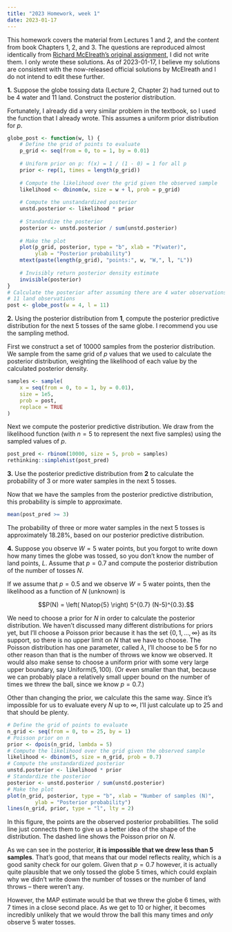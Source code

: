 ```yaml
---
title: "2023 Homework, week 1"
date: 2023-01-17
---
```


This homework covers the material from Lectures 1 and 2, and the content from
book Chapters 1, 2, and 3. The questions are reproduced almost identically from
[Richard McElreath's original assignment](https://github.com/rmcelreath/stat_rethinking_2023/blob/main/homework/week01.pdfhttps://github.com/rmcelreath/stat_rethinking_2023/blob/main/homework/week02.pdf), I did not write them. I only wrote these solutions. As of 2023-01-17, I
believe my solutions are consistent with the now-released official solutions
by McElreath and I do not intend to edit these further.

::: {.callout-note appearance="simple" icon=false}

**1.** Suppose the globe tossing data (Lecture 2, Chapter 2) had turned out to
be 4 water and 11 land. Construct the posterior distribution.

:::

Fortunately, I already did a very similar problem in the textbook, so I used
the function that I already wrote. This assumes a uniform prior distribution
for $p$.

```r
globe_post <- function(w, l) {
    # Define the grid of points to evaluate
    p_grid <- seq(from = 0, to = 1, by = 0.01)
    
    # Uniform prior on p: f(x) = 1 / (1 - 0) = 1 for all p
    prior <- rep(1, times = length(p_grid))
    
    # Compute the likelihood over the grid given the observed sample
    likelihood <- dbinom(w, size = w + l, prob = p_grid)
    
    # Compute the unstandardized posterior
    unstd.posterior <- likelihood * prior
    
    # Standardize the posterior
    posterior <- unstd.posterior / sum(unstd.posterior)
    
    # Make the plot
    plot(p_grid, posterior, type = "b", xlab = "P(water)",
         ylab = "Posterior probability")
    mtext(paste(length(p_grid), "points:", w, "W,", l, "L"))
    
    # Invisibly return posterior density estimate
    invisible(posterior)
}
# Calculate the posterior after assuming there are 4 water observations and
# 11 land observations
post <- globe_post(w = 4, l = 11)
```

::: {.callout-note appearance="simple" icon=false}

**2.** Using the posterior distribution from **1**, compute the posterior
predictive distribution for the next 5 tosses of the same globe. I recommend
you use the sampling method.

:::

First we construct a set of 10000 samples from the posterior distribution. We
sample from the same grid of $p$ values that we used to calculate the posterior
distribution, weighting the likelihood of each value by the calculated
posterior density.

```r
samples <- sample(
	x = seq(from = 0, to = 1, by = 0.01),
	size = 1e5,
	prob = post,
	replace = TRUE
)
```

Next we compute the posterior predictive distribution. We draw from the
likelihood function (with $n = 5$ to represent the next five samples) using the
sampled values of $p$.

```r
post_pred <- rbinom(10000, size = 5, prob = samples)
rethinking::simplehist(post_pred)
```

::: {.callout-note appearance="simple" icon=false}

**3.** Use the posterior predictive distribution from **2** to calculate the
probability of 3 or more water samples in the next 5 tosses.

:::

Now that we have the samples from the posterior predictive distribution, this
probability is simple to approximate.

```r
mean(post_pred >= 3)
```

The probability of three or more water samples in the next 5 tosses is
approximately $18.28\%$, based on our posterior predictive distribution.

::: {.callout-note appearance="simple" icon=false}

**4.** Suppose you observe $W = 5$ water points, but you forgot to write down
how many times the globe was tossed, so you don't know the number of land
points, $L$. Assume that $p = 0.7$ and compute the posterior distribution of
the number of tosses $N$.

:::

If we assume that $p = 0.5$ and we observe $W = 5$ water points, then the
likelihood as a function of $N$ (unknown) is

$$P(N) = \left( N\atop{5} \right) 5^{0.7} (N-5)^{0.3}.$$

We need to choose a prior for $N$ in order to calculate the posterior
distribution. We haven't discussed many different distributions for priors yet,
but I'll choose a Poisson prior because it has the set $\{0, 1, \ldots, \infty\}$
as its support, so there is no upper limit on $N$ that we have to choose.
The Poisson distribution has one parameter, called $\lambda$, I'll choose to
be $5$ for no other reason than that is the number of throws we know we
observed. It would also make sense to choose a uniform prior with some very
large upper boundary, say $\mathrm{Uniform}(5, 100)$. (Or even smaller than
that, because we can probably place a relatively small upper bound on the
number of times we threw the ball, since we know $p = 0.7$.)

Other than changing the prior, we calculate this the same way. Since it's
impossible for us to evaluate every $N$ up to $\infty$, I'll just calculate
up to 25 and that should be plenty.

```r
# Define the grid of points to evaluate
n_grid <- seq(from = 0, to = 25, by = 1)
# Poisson prior on n
prior <- dpois(n_grid, lambda = 5)
# Compute the likelihood over the grid given the observed sample
likelihood <- dbinom(5, size = n_grid, prob = 0.7)
# Compute the unstandardized posterior
unstd.posterior <- likelihood * prior
# Standardize the posterior
posterior <- unstd.posterior / sum(unstd.posterior)
# Make the plot
plot(n_grid, posterior, type = "b", xlab = "Number of samples (N)",
		 ylab = "Posterior probability")
lines(n_grid, prior, type = "l", lty = 2)
```

In this figure, the points are the observed posterior probabilities. The solid
line just connects them to give us a better idea of the shape of the distribution.
The dashed line shows the Poisson prior on $N$.

As we can see in the posterior, **it is impossible that we drew less than 5**
**samples**. That's good, that means that our model reflects reality,
which is a good sanity check for our golem. Given that $p = 0.7$ however,
it is actually quite plausible that we only tossed the globe 5 times, which
could explain why we didn't write down the number of tosses or the number of
land throws -- there weren't any.

However, the MAP estimate would be that we threw the globe 6 times, with 7
times in a close second place. As we get to 10 or higher, it becomes
incredibly unlikely that we would throw the ball this many times and *only*
observe 5 water tosses.

<!-- END OF FILE -->
